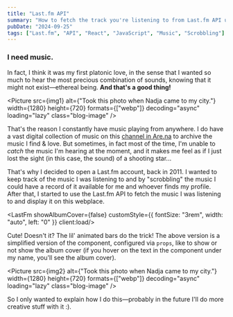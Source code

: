 ```yaml
---
title: "Last.fm API"
summary: "How to fetch the track you're listening to from Last.fm API using React."
pubDate: "2024-09-25"
tags: ["Last.fm", "API", "React", "JavaScript", "Music", "Scrobbling"]
---
```




### I need  music.

In fact, I think it was my first platonic love, in the sense that I wanted so much to hear the most precious combination of sounds, knowing that it might not exist—ethereal being. **And that's a good thing!**

<Picture
  src={img1}
  alt={"Took this photo when Nadja came to my city."}
  width={1280}
  height={720}
  formats={["webp"]}
  decoding="async"
  loading="lazy"
  class="blog-image"
/>

That's the reason I constantly have music playing from anywhere. I do have a vast digital collection of music on this [channel in Are.na](https://www.are.na/tilde-colon-pipe-degrees-degrees-bullet-period-pipe-colon-tilde/dimensions-in-music-sounds) to archive the music I find & love. But sometimes, in fact most of the time, I'm unable to _catch_ the music I'm hearing at the moment, and it makes me feel as if I just lost the sight (in this case, the sound) of a shooting star...

That's why I decided to open a Last.fm account, back in 2011. I wanted to keep track of the music I was listening to and by "scrobbling" the music I could have a record of it available for me and whoever finds my profile. After that, I started to use the Last.fm API to fetch the music I was listening to and display it on this webplace.

<LastFm showAlbumCover={false} customStyle={{
  fontSize: "3rem",
  width: "auto",
  left: "0"
}} client:load/>

Cute! Doesn't it? The lil' animated bars do the trick! The above version is a simplified version of the component, configured via `props`, like to show or not show the album cover (if you hover on the text in the component under my name, you'll see the album cover).

<Picture
  src={img2}
  alt={"Took this photo when Nadja came to my city."}
  width={1280}
  height={720}
  formats={["webp"]}
  decoding="async"
  loading="lazy"
  class="blog-image"
/>

So I only wanted to explain how I do this—probably in the future I'll do more creative stuff with it :).